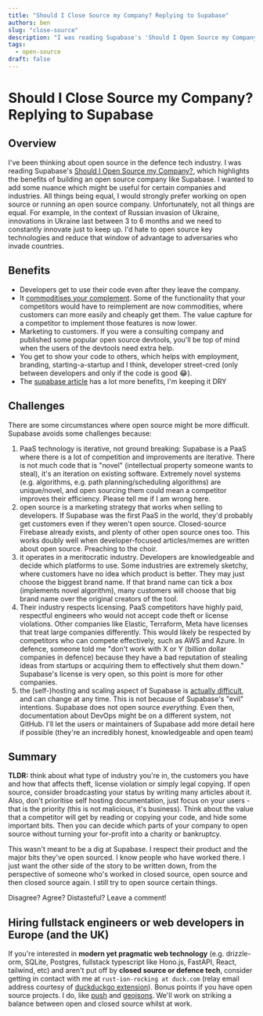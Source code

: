 ```yaml
---
title: "Should I Close Source my Company? Replying to Supabase"
authors: ben
slug: "close-source"
description: "I was reading Supabase's 'Should I Open Source my Company?', and wanted to add some nuance which might be useful for certain companies and industries."
tags:
  - open-source
draft: false
---
```


# Should I Close Source my Company? Replying to Supabase

## Overview

I've been thinking about open source in the defence tech industry. I was reading Supabase's [Should I Open Source my Company?](https://supabase.com/blog/should-i-open-source-my-company), which highlights the benefits of building an open source company like Supabase. I wanted to add some nuance which might be useful for certain companies and industries. All things being equal, I would strongly prefer working on open source or running an open source company. Unfortunately, not all things are equal. For example, in the context of Russian invasion of Ukraine, innovations in Ukraine last between 3 to 6 months and we need to constantly innovate just to keep up. l'd hate to open source key technologies and reduce that window of advantage to adversaries who invade countries. 

<!--truncate-->

## Benefits

- Developers get to use their code even after they leave the company. 
- It [commoditises your complement](https://gwern.net/complement). Some of the functionality that your competitors would have to reimplement are now commodities, where customers can more easily and cheaply get them. The value capture for a competitor to implement those features is now lower.
- Marketing to customers. If you were a consulting company and published some popular open source devtools, you'll be top of mind when the users of the devtools need extra help.
- You get to show your code to others, which helps with employment, branding, starting-a-startup and I think, developer street-cred (only between developers and only if the code is good 😂️).
- The [supabase article](https://supabase.com/blog/should-i-open-source-my-company) has a lot more benefits, I'm keeping it DRY

## Challenges

There are some circumstances where open source might be more difficult. Supabase avoids some challenges because:

1. PaaS technology is iterative, not ground breaking: Supabase is a PaaS where there is a lot of competition and improvements are iterative. There is not much code that is "novel" (intellectual property someone wants to steal), it's an iteration on existing software. Extremely novel systems (e.g. algorithms, e.g. path planning/scheduling algorithms) are unique/novel, and open sourcing them could mean a competitor improves their efficiency. Please tell me if I am wrong here.
2. open source is a marketing strategy that works when selling to developers. If Supabase was the first PaaS in the world, they'd probably get customers even if they weren't open source. Closed-source Firebase already exists, and plenty of other open source ones too. This works doubly well when developer-focused articles/memes are written about open source. Preaching to the choir. 
3. it operates in a meritocratic industry. Developers are knowledgeable and decide which platforms to use. Some industries are extremely sketchy, where customers have no idea which product is better. They may just choose the biggest brand name. If that brand name can tick a box (implements novel algorithm), many customers will choose that big brand name over the original creators of the tool.
4. Their industry respects licensing. PaaS competitors have highly paid, respectful engineers who would not accept code theft or license violations. Other companies like Elastic, Terraform, Meta have licenses that treat large companies differently. This would likely be respected by competitors who can compete effectively, such as AWS and Azure. In defence, someone told me "don't work with X or Y (billion dollar companies in defence) because they have a bad reputation of stealing ideas from startups or acquiring them to effectively shut them down." Supabase's license is very open, so this point is more for other companies.
5.  the (self-)hosting and scaling aspect of Supabase is [actually difficult](https://github.com/orgs/supabase/discussions/21558), and can change at any time. This is not because of Supabase's "evil" intentions. Supabase does not open source *everything*. Even then, documentation about DevOps might be on a different system, not GitHub. I'll let the users or maintainers of Supabase add more detail here if possible (they're an incredibly honest, knowledgeable and open team)

## Summary

**TLDR:** think about what type of industry you're in, the customers you have and how that affects theft, license violation or simply legal copying. If open source, consider broadcasting your status by writing many articles about it. Also, don't prioritise self hosting documentation, just focus on your users - that is the priority (this is not malicious, it's business). Think about the value that a competitor will get by reading or copying your code, and hide some important bits. Then you can decide which parts of your company to open source without turning your for-profit into a charity or bankruptcy.

This wasn't meant to be a dig at Supabase. I respect their product and the major bits they've open sourced. I know people who have worked there. I just want the other side of the story to be written down, from the perspective of someone who's worked in closed source, open source and then closed source again. I still try to open source certain things. 

Disagree? Agree? Distasteful? Leave a comment!

## Hiring fullstack engineers or web developers in Europe (and the UK)

If you're interested in **modern yet pragmatic web technology** (e.g. drizzle-orm, SQLite, Postgres, fullstack typescript like Hono.js, FastAPI, React, tailwind, etc) and aren't put off by **closed source or defence tech**, consider getting in contact with me at `rust-ion-rocking at duck.com` (relay email address courtesy of [duckduckgo extension](https://duckduckgo.com/duckduckgo-help-pages/desktop/chrome/)). Bonus points if you have open source projects. I do, like [push](https://pub.dev/packages/push) and [geojsons](https://geojsons.com/). We'll work on striking a balance between open and closed source whilst at work.
